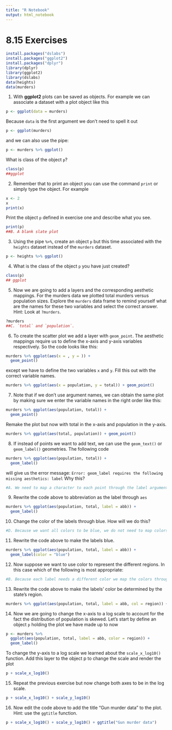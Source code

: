 ```yaml
---
title: "R Notebook"
output: html_notebook
---
```



# 8.15 Exercises
```r
install.packages("dslabs")
install.packages("ggplot2")
install.packages("dplyr")
library(dplyr)
library(ggplot2)
library(dslabs)
data(heights)
data(murders)
```

1. With **ggplot2** plots can be saved as objects. For example we can associate a dataset with a plot object like this
```r
p <- ggplot(data = murders)
```
Because `data` is the first argument we don’t need to spell it out
```r
p <- ggplot(murders)
```
and we can also use the pipe:
```r
p <- murders %>% ggplot()
```


What is class of the object `p`?
```r
class(p)
##ggplot
```





2. Remember that to print an object you can use the command `print` or simply type the object. For example
```r
x <- 2
x
print(x)
```

Print the object `p` defined in exercise one and describe what you see.
```r
print(p)
##B. A blank slate plot
```



3. Using the pipe `%>%`, create an object `p` but this time associated with the `heights` dataset instead of the `murders` dataset.
```r
p <- heights %>% ggplot()
```



4. What is the class of the object `p` you have just created?
```r
class(p)
## ggplot
```



5. Now we are going to add a layers and the corresponding aesthetic mappings. 
For the murders data we plotted total murders versus population sizes. Explore the `murders` data frame to remind yourself what are the names for these two variables and select the correct answer. Hint: Look at `?murders`.
```r
?murders
##C. `total` and `population`.
```



6. To create the scatter plot we add a layer with `geom_point`. The aesthetic mappings require us to define the x-axis and y-axis variables respectively. So the code looks like this:
```r
murders %>% ggplot(aes(x = , y = )) +
  geom_point()
```
except we have to define the two variables `x` and `y`. Fill this out with the correct variable names.
```r
murders %>% ggplot(aes(x = population, y = total)) + geom_point()
```



7. Note that if we don’t use argument names, we can obtain the same plot by making sure we enter the variable names in the right order like this:
```r
murders %>% ggplot(aes(population, total)) +
  geom_point()
```

Remake the plot but now with total in the x-axis and population in the y-axis.
```r
murders %>% ggplot(aes(total, population)) + geom_point()
```



8. If instead of points we want to add text, we can use the `geom_text()` or `geom_label()` geometries. The following code
```r
murders %>% ggplot(aes(population, total)) +
  geom_label()
```
will give us the error message: 
`Error: geom_label requires the following missing aesthetics: label`
Why this?
```r
#A. We need to map a character to each point through the label argument in aes.
```



9. Rewrite the code above to abbreviation as the label through `aes`
```r
murders %>% ggplot(aes(population, total, label = abb)) +
  geom_label()
```



10. Change the color of the labels through blue. How will we do this?
```r
#D. Because we want all colors to be blue, we do not need to map colors, just use the color argument in geom_label
```



11. Rewrite the code above to make the labels blue.
```r
murders %>% ggplot(aes(population, total, label = abb)) +
  geom_label(color = "blue")
```



12. Now suppose we want to use color to represent the different regions. In this case which of the following is most appropriate:
```r
#B. Because each label needs a different color we map the colors through the color argument of aes .
```


13. Rewrite the code above to make the labels’ color be determined by the state’s region.
```r
murders %>% ggplot(aes(population, total, label = abb, col = region)) + geom_label()
```



14. Now we are going to change the x-axis to a log scale to account for the fact the distribution of population is skewed. Let’s start by define an object `p` holding the plot we have made up to now
```r
p <- murders %>% 
  ggplot(aes(population, total, label = abb, color = region)) +
  geom_label() 
```
To change the y-axis to a log scale we learned about the `scale_x_log10()` function. Add this layer to the object p to change the scale and render the plot

```r
p + scale_x_log10()
```


15. Repeat the previous exercise but now change both axes to be in the log scale.
```r
p + scale_x_log10() + scale_y_log10()
```



16. Now edit the code above to add the title “Gun murder data” to the plot. Hint: use the `ggtitle` function.
```r
p + scale_x_log10() + scale_y_log10() + ggtitle("Gun murder data")
```

